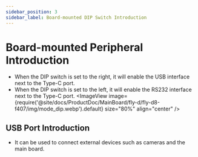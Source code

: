 ```yaml
---
sidebar_position: 3
sidebar_label: Board-mounted DIP Switch Introduction
---
```


# Board-mounted Peripheral Introduction

* When the DIP switch is set to the right, it will enable the USB interface next to the Type-C port.
* When the DIP switch is set to the left, it will enable the RS232 interface next to the Type-C port.
    <ImageView image={require('@site/docs/ProductDoc/MainBoard/fly-d/fly-d8-f407/img/mode_dip.webp').default} size="80%" align="center" />

## USB Port Introduction

* It can be used to connect external devices such as cameras and the main board.